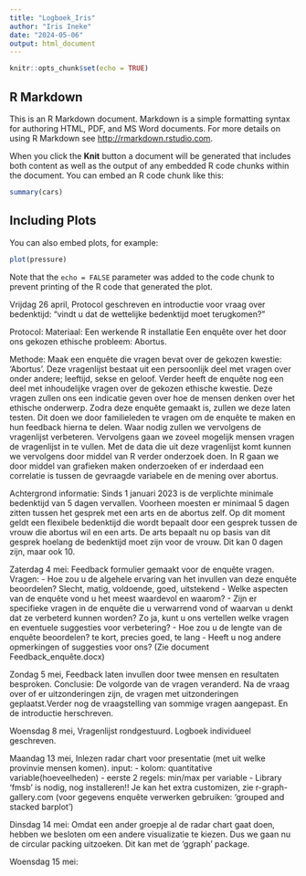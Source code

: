 ```yaml
---
title: "Logboek_Iris"
author: "Iris Ineke"
date: "2024-05-06"
output: html_document
---
```


```r
knitr::opts_chunk$set(echo = TRUE)
```

## R Markdown

This is an R Markdown document. Markdown is a simple formatting syntax for authoring HTML, PDF, and MS Word documents. For more details on using R Markdown see <http://rmarkdown.rstudio.com>.

When you click the **Knit** button a document will be generated that includes both content as well as the output of any embedded R code chunks within the document. You can embed an R code chunk like this:

```r
summary(cars)
```

## Including Plots

You can also embed plots, for example:

```r
plot(pressure)
```

Note that the `echo = FALSE` parameter was added to the code chunk to prevent printing of the R code that generated the plot.


Vrijdag 26 april,
Protocol geschreven en introductie voor vraag over bedenktijd:
"vindt u dat de wettelijke bedenktijd moet terugkomen?"

Protocol:
Materiaal: 
Een werkende R installatie 
Een enquête over het door ons gekozen ethische probleem: Abortus.  
 
Methode: 
Maak een enquête die vragen bevat over de gekozen kwestie: ‘Abortus’. Deze vragenlijst bestaat uit een persoonlijk deel met vragen over onder andere; leeftijd, sekse en geloof. Verder heeft de enquête nog een deel met inhoudelijke vragen over de gekozen ethische kwestie. Deze vragen zullen ons een indicatie geven over hoe de mensen denken over het ethische onderwerp. Zodra deze enquête gemaakt is, zullen we deze laten testen. Dit doen we door familieleden te vragen om de enquête te maken en hun feedback hierna te delen. Waar nodig zullen we vervolgens de vragenlijst verbeteren. 
Vervolgens gaan we zoveel mogelijk mensen vragen de vragenlijst in te vullen. Met de data die uit deze vragenlijst komt kunnen we vervolgens door middel van R verder onderzoek doen. In R gaan we door middel van grafieken maken onderzoeken of er inderdaad een correlatie is tussen de gevraagde variabele en de mening over abortus. 

Achtergrond informatie:
Sinds 1 januari 2023 is de verplichte minimale bedenktijd van 5 dagen vervallen. Voorheen moesten er minimaal 5 dagen zitten tussen het gesprek met een arts en de abortus zelf. Op dit moment geldt een flexibele bedenktijd die wordt bepaalt door een gesprek tussen de vrouw die abortus wil en een arts. De arts bepaalt nu op basis van dit gesprek hoelang de bedenktijd moet zijn voor de vrouw. Dit kan 0 dagen zijn, maar ook 10.


Zaterdag 4 mei:
Feedback formulier gemaakt voor de enquête vragen.
Vragen:
- Hoe zou u de algehele ervaring van het invullen van deze enquête beoordelen?
    Slecht, matig, voldoende, goed, uitstekend
- Welke aspecten van de enquête vond u het meest waardevol en waarom?
- Zijn er specifieke vragen in de enquête die u verwarrend vond of waarvan u denkt dat ze verbeterd kunnen worden? Zo ja, kunt u ons vertellen welke vragen en eventuele suggesties voor verbetering?
- Hoe zou u de lengte van de enquête beoordelen?
    te kort, precies goed, te lang
- Heeft u nog andere opmerkingen of suggesties voor ons?
(Zie document Feedback_enquête.docx)


Zondag 5 mei,
Feedback laten invullen door twee mensen en resultaten besproken.
Conclusie:
De volgorde van de vragen veranderd. Na de vraag over of er uitzonderingen zijn, de vragen met uitzonderingen geplaatst.Verder nog de vraagstelling van sommige vragen aangepast. En de introductie herschreven.


Woensdag 8 mei,
Vragenlijst rondgestuurd. Logboek individueel geschreven.

Maandag 13 mei,
Inlezen radar chart voor presentatie (met uit welke provinvie mensen komen).
input: 
- kolom: quantitative variable(hoeveelheden)
- eerste 2 regels: min/max per variable
- Library 'fmsb' is nodig, nog installeren!!
Je kan het extra customizen, zie r-graph-gallery.com
(voor gegevens enquête verwerken gebruiken: 'grouped and stacked barplot')


Dinsdag 14 mei:
Omdat een ander groepje al de radar chart gaat doen, hebben we besloten om een andere visualizatie te kiezen. Dus we gaan nu de circular packing uitzoeken. 
Dit kan met de 'ggraph' package. 


Woensdag 15 mei:


